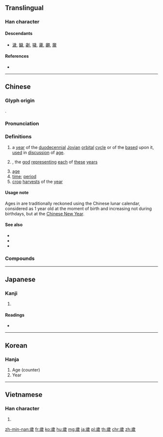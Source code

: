 {{character info/new}}
{{also|歳|岁|亗|嵗}}
==Translingual==
{{Han simplified forms|歲|歳|岁}}

===Han character===
{{Han char|rn=77|rad=止|as=09|sn=13|four=21253|canj=YMIHH|ids=⿱止⿵戌𣥂}}

====Descendants====
* [[濊]], [[饖]], [[劌]], [[噦]], [[薉]], [[翽]], [[奯]]

====References====
* {{Han ref|kx=0577.020|dkj=16326|dj=0967.170|hdz=21443.200|uh=6B72|ud=27506|bh=B7B3|bd=47027}}

----

==Chinese==
{{zh-forms|s=岁|alt=亗,𫞓}}

===Glyph origin===
{{Han etym}}
{{Han compound|步|戉|c1=s|c2=p|ls=psc}}.

===Pronunciation===
{{zh-pron
|m=suì
|c=seoi3
|h=pfs=se
|md=huói/suói
|md_note=huói - vernacular; suói - literary
|mn=sòe/qz:hèr/tp,xm:hè/kh,zz:hòe
|mn_note=sòe - literary; hèr/hè/hòe - vernacular
|mn-t=suê3/huê3
|mn_note=suê3 - literary; huê3 - vernacular
|w=2soe
|ma=y
|mc=y
|oc=y
|cat=n,cl
}}

===Definitions===
{{zh-hanzi}}

# a [[year]] of the [[duodecennial]] [[Jovian]] [[orbital]] [[cycle]] or of the {{w|Chinese sexagenary cycle|sexagenary cycle}} [[base]]d upon it, {{lb|zh|particularly}} [[use]]d in [[discussion]] of [[age]].
#: {{zh-x|現在 你 幾 歲？|How old are you now?}}
#: {{zh-x|我 十八 歲。|I am 18 '''years''' old.}}
# {{w|Tai Sui}}, the [[god]] [[represent]]ing [[each]] of [[these]] [[year]]s
# [[age]]
# [[time]]; [[period]]
# [[crop]] [[harvest]]s of the [[year]]

====Usage note====
Ages in {{lang|zh|歲}} are traditionally reckoned using the Chinese lunar calendar, considered as 1 year old at the moment of birth and increasing not during birthdays, but at the [[Chinese New Year]].

====See also====
* {{zh-l|年|year < harvest}}
* {{zh-l|年紀}}
* {{zh-l|年齡}}

===Compounds===
{{zh-der|歲出|歲初|歲寒三友|歲末|歲暮|歲入|歲時|歲收|歲首|歲數|歲修|歲月|太歲|一歲三遷|一歲九遷|三呼萬歲|上了歲數|上歲數兒|亞歲|以日為歲|來歲|共歲|凶年饑歲|分歲|初歲|別歲|千歲|千歲一時|千秋萬歲|卒歲|去歲|同歲|善歲|嗣歲|嘉歲|報歲|報歲蘭|壓歲|壓歲錢|太歲年名|守歲|安太歲|客歲|富歲|實歲|寸陰若歲|崢嶸歲月|年歲|年深歲改|幾歲|度日如歲|度歲|徂歲|悲歡歲月|惡歲|撞太歲|撞鐘太歲|改歲|敗歲|新歲|日久歲深|日長歲久|旬歲|星歲|時和歲稔|時和歲豐|晚歲|暑歲|暮歲|望歲|期歲|樂歲|歉歲|歲不我與|歲事|歲凶|歲功|歲君|歲在龍蛇|歲夜|歲寒|歲寒不凋|歲寒松柏|歲差|歲幣|歲弊|歲星|歲時伏臘|歲晏|歲會|歲月不居|歲月如梭|歲月如流|歲月崢嶸|歲朘月耗|歲朝|歲杪|歲歲平安|歲比不登|歲稔年豐|歲考|歲荒|歲華|歲行|歲計|歲試|歲豐年稔|歲貢|歲闌|歲除|歲陰|歲陽|比歲|比歲不登|活太歲|犯歲|獻歲|玩日愒歲|玩歲愒日|發歲|百歲|百歲之好|百歲之後|百歲千秋|百歲羹|萬歲|萬歲千秋|萬歲爺|穰歲|窮年累歲|終歲|綺紈之歲|聊以卒歲|舊歲|花花太歲|虛歲|豐年稔歲|賀歲|足歲|辭歲|近歲|連歲|週歲|長命百歲|長歲錢|開歲|間歲|饑饉之歲}}

{{zh-cat|Beginning}}

----

==Japanese==

===Kanji===
{{ja-kanji|grade=|rs=止09|style=ky|shin=歳}}

# {{defn|lang=ja|sort=止09}}

====Readings====
* {{ja-readings|on=[[せい]] (sei), [[さい]] (sai)|kun=[[とし]] (toshi), [[よわい]] (yowai)}}

----

==Korean==

===Hanja===
{{ko-hanja|hangeul=세|eumhun=|mr=se|y=sey}}

# Age (counter)
# Year

----

==Vietnamese==

===Han character===
{{vi-hantu|[[tuế]], [[tuổi]]|rs=止09}}

# {{defn|lang=vi|sort=止09}}

[[zh-min-nan:歲]]
[[fr:歲]]
[[ko:歲]]
[[hu:歲]]
[[mg:歲]]
[[ja:歲]]
[[pl:歲]]
[[th:歲]]
[[chr:歲]]
[[zh:歲]]